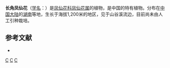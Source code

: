 {{Speciesbox 
| genus = Impatiens
| species = longicornuta
| authority = [[陈艺林|Y. L. Chen]]
}}

'''长角凤仙花'''（[[学名|学名]]：{{lang|la|''Impatiens longicornuta''}}）是[[凤仙花科|凤仙花科]][[凤仙花属|凤仙花属]]的植物，是中国的特有植物。分布在[[中国大陆|中国大陆]]的[[湖南|湖南]]等地，生长于海拔1,200米的地区，见于山谷溪流边，目前尚未由人工引种栽培。

== 参考文献 ==
<div class="references-small">
* {{cite web| url =http://www.bioinfo.cn/db05/KmzwSpecies.php?action=view&id=1793| title =长角凤仙花| work =《中国高等植物数据库全库》| publisher =中国科学院微生物研究所| author =昆明植物研究所| accessdate =2009-02-22| deadurl =yes| archiveurl =https://web.archive.org/web/20160305073916/http://www.bioinfo.cn/db05/KmzwSpecies.php?action=view&id=1793| archivedate =2016-03-05}}
</div>
{{Taxonbar|from=Q15225684}}

[[Category:凤仙花属|C]]
[[Category:中國特有植物|C]]
[[Category:湖南植物|C]]